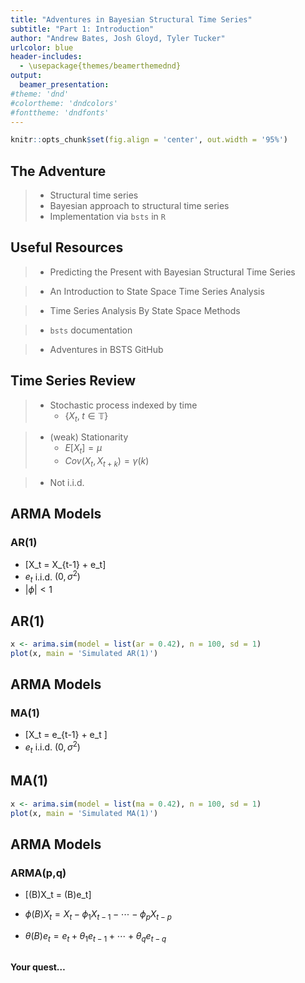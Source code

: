 ```yaml
---
title: "Adventures in Bayesian Structural Time Series"
subtitle: "Part 1: Introduction"
author: "Andrew Bates, Josh Gloyd, Tyler Tucker"
urlcolor: blue
header-includes:
  - \usepackage{themes/beamerthemednd}
output: 
  beamer_presentation:
#theme: 'dnd'
#colortheme: 'dndcolors'
#fonttheme: 'dndfonts'
---
```



```r
knitr::opts_chunk$set(fig.align = 'center', out.width = '95%')
```




<!-- slide 3 -->

## The Adventure

> - Structural time series
> - Bayesian approach to structural time series
> - Implementation via `bsts` in `R`


<!-- slide 4 -->

## Useful Resources

> - Predicting the Present with Bayesian Structural Time Series

> - An Introduction to State Space Time Series Analysis

> - Time Series Analysis By State Space Methods

> - `bsts` documentation

> - Adventures in BSTS GitHub


<!-- slide 5 -->

## Time Series Review


> - Stochastic process indexed by time 
>     - $\{X_t, \hspace{3pt} t \in \mathbb{T}\}$
    
> - (weak) Stationarity
>     - $E[X_t] = \mu$
>     - $Cov(X_t, X_{t+k}) = \gamma(k)$
    
> - Not i.i.d.


<!-- slide 6 -->

## ARMA Models

### AR(1)

- \[X_t = \phi X_{t-1} + e_t\]
- $e_t$ i.i.d. $(0,\sigma^2)$
- $|\phi| < 1$


<!-- slide 7 -->

## AR(1)

```r
x <- arima.sim(model = list(ar = 0.42), n = 100, sd = 1)
plot(x, main = 'Simulated AR(1)')
```


<!-- slide 8 -->

## ARMA Models

### MA(1)

- \[X_t = \theta e_{t-1} + e_t \]
- $e_t$ i.i.d. $(0, \sigma^2)$


<!-- slide 9 -->

## MA(1)

```r
x <- arima.sim(model = list(ma = 0.42), n = 100, sd = 1)
plot(x, main = 'Simulated MA(1)')
```


<!-- slide 10 -->

## ARMA Models

### ARMA(p,q)

- \[\phi(B)X_t = \theta(B)e_t\]

- $\phi(B)X_t = X_t - \phi_1X_{t-1} - \cdots - \phi_pX_{t-p}$

- $\theta(B)e_t = e_t + \theta_1e_{t-1} + \cdots + \theta_qe_{t-q}$


<!-- slide 11 -->

##

**Your quest...**



